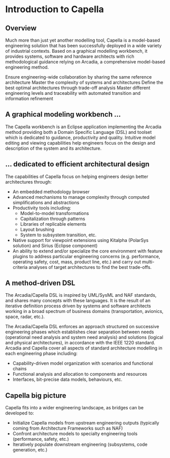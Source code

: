 <!--
  Copyright (c) 2006, 2015 THALES GLOBAL SERVICES.
  All rights reserved. This program and the accompanying materials
  are made available under the terms of the Eclipse Public License v1.0
  which accompanies this distribution, and is available at
  http://www.eclipse.org/legal/epl-v10.html

  Contributors:
       Thales - initial API and implementation
-->
= Introduction to Capella =

== Overview ==

Much more than just yet another modelling tool, Capella is a model-based engineering solution that has been successfully deployed in a wide variety of industrial contexts. Based on a graphical modelling workbench, it provides systems, software and hardware architects with rich methodological guidance relying on Arcadia, a comprehensive model-based engineering method. 

Ensure engineering-wide collaboration by sharing the same reference architecture
Master the complexity of systems and architectures
Define the best optimal architectures through trade-off analysis
Master different engineering levels and traceability with automated transition and information refinement

== A graphical modeling workbench ... ==

The Capella workbench is an Eclipse application implementing the Arcadia method providing both a Domain Specific Language (DSL) and toolset which is dedicated to guidance, productivity and quality. Intuitive model editing and viewing capabilities help engineers focus on the design and description of the system and its architecture. 

== ... dedicated to efficient architectural design ==

The capabilities of Capella focus on helping engineers design better architectures through: 

*An embedded methodology browser
*Advanced mechanisms to manage complexity through computed simplifications and abstractions
*Productivity tools including: 
**Model-to-model transformations
**Capitalization through patterns
**Libraries of replicable elements
**Layout brushing
**System to subsystem transition, etc.
*Native support for viewpoint extensions using Kitalpha (PolarSys solution) and Sirius (Eclipse component)
*An ability to extend and/or specialize the core environment with feature plugins to address particular engineering concerns (e.g. performance, operating safety, cost, mass, product line, etc.) and carry out multi-criteria analyses of target architectures to find the best trade-offs.

== A method-driven DSL ==

The Arcadia/Capella DSL is inspired by UML/SysML and NAF standards, and shares many concepts with these languages. It is the result of an iterative definition process driven by systems and software architects working in a broad spectrum of business domains (transportation, avionics, space, radar, etc.). 

The Arcadia/Capella DSL enforces an approach structured on successive engineering phases which establishes clear separation between needs (operational need analysis and system need analysis) and solutions (logical and physical architectures), in accordance with the IEEE 1220 standard. Arcadia and Capella cover all aspects of standard architecture modelling in each engineering phase including: 

*Capability-driven model organization with scenarios and functional chains
*Functional analysis and allocation to components and resources
*Interfaces, bit-precise data models, behaviours, etc.

== Capella big picture ==

Capella fits into a wider engineering landscape, as bridges can be developed to: 

*Initialize Capella models from upstream engineering outputs (typically coming from Architecture Frameworks such as NAF)
*Confront architecture models to specialty engineering tools (performance, safety, etc.)
*Iteratively populate downstream engineering (subsystems, code generation, etc.)

